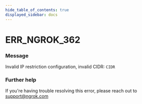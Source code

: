 ```yaml
---
hide_table_of_contents: true
displayed_sidebar: docs
---
```



# ERR_NGROK_362

### Message

Invalid IP restriction configuration, invalid CIDR: `CIDR`

### Further help

If you're having trouble resolving this error, please reach out to [support@ngrok.com](mailto:support@ngrok.com?subject=Help%20with%20ERR_NGROK_362)

<ErrorDetails error="err_ngrok_362" />

